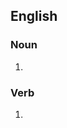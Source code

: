 ==English==

===Noun===
{{head|en|noun plural form}}

# {{plural of|fadge|lang=en}}

===Verb===
{{head|en|verb form}}

# {{en-third-person singular of|fadge}}